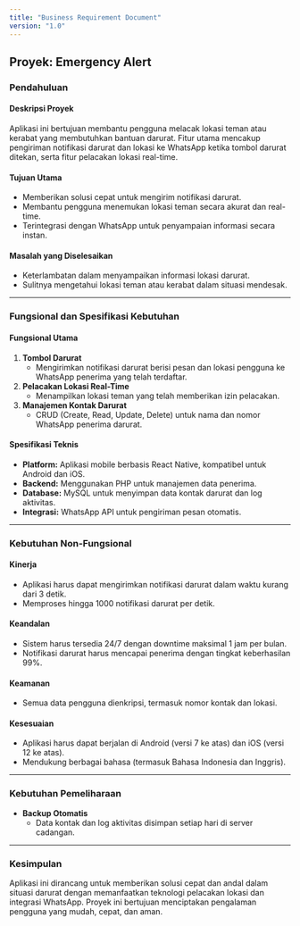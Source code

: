```yaml
---
title: "Business Requirement Document"
version: "1.0"
---
```



## **Proyek: Emergency Alert**

### **Pendahuluan**

#### **Deskripsi Proyek**
Aplikasi ini bertujuan membantu pengguna melacak lokasi teman atau kerabat yang membutuhkan bantuan darurat. Fitur utama mencakup pengiriman notifikasi darurat dan lokasi ke WhatsApp ketika tombol darurat ditekan, serta fitur pelacakan lokasi real-time.

#### **Tujuan Utama**
- Memberikan solusi cepat untuk mengirim notifikasi darurat.
- Membantu pengguna menemukan lokasi teman secara akurat dan real-time.
- Terintegrasi dengan WhatsApp untuk penyampaian informasi secara instan.

#### **Masalah yang Diselesaikan**
- Keterlambatan dalam menyampaikan informasi lokasi darurat.
- Sulitnya mengetahui lokasi teman atau kerabat dalam situasi mendesak.

---

### **Fungsional dan Spesifikasi Kebutuhan**

#### **Fungsional Utama**
1. **Tombol Darurat**  
   - Mengirimkan notifikasi darurat berisi pesan dan lokasi pengguna ke WhatsApp penerima yang telah terdaftar.
2. **Pelacakan Lokasi Real-Time**  
   - Menampilkan lokasi teman yang telah memberikan izin pelacakan.
3. **Manajemen Kontak Darurat**  
   - CRUD (Create, Read, Update, Delete) untuk nama dan nomor WhatsApp penerima darurat.

#### **Spesifikasi Teknis**
- **Platform:** Aplikasi mobile berbasis React Native, kompatibel untuk Android dan iOS.
- **Backend:** Menggunakan PHP untuk manajemen data penerima.
- **Database:** MySQL untuk menyimpan data kontak darurat dan log aktivitas.
- **Integrasi:** WhatsApp API untuk pengiriman pesan otomatis.

---

### **Kebutuhan Non-Fungsional**

#### **Kinerja**
- Aplikasi harus dapat mengirimkan notifikasi darurat dalam waktu kurang dari 3 detik.
- Memproses hingga 1000 notifikasi darurat per detik.

#### **Keandalan**
- Sistem harus tersedia 24/7 dengan downtime maksimal 1 jam per bulan.
- Notifikasi darurat harus mencapai penerima dengan tingkat keberhasilan 99%.

#### **Keamanan**
- Semua data pengguna dienkripsi, termasuk nomor kontak dan lokasi.
#### **Kesesuaian**
- Aplikasi harus dapat berjalan di Android (versi 7 ke atas) dan iOS (versi 12 ke atas).
- Mendukung berbagai bahasa (termasuk Bahasa Indonesia dan Inggris).

---

### **Kebutuhan Pemeliharaan**
- **Backup Otomatis**  
  - Data kontak dan log aktivitas disimpan setiap hari di server cadangan.

---

### **Kesimpulan**
Aplikasi ini dirancang untuk memberikan solusi cepat dan andal dalam situasi darurat dengan memanfaatkan teknologi pelacakan lokasi dan integrasi WhatsApp. Proyek ini bertujuan menciptakan pengalaman pengguna yang mudah, cepat, dan aman.
